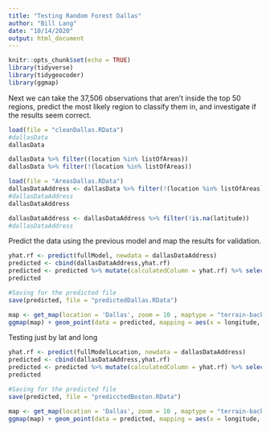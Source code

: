 ```yaml
---
title: "Testing Random Forest Dallas"
author: "Bill Lang"
date: "10/14/2020"
output: html_document
---
```


```r
knitr::opts_chunk$set(echo = TRUE)
library(tidyverse)
library(tidygeocoder)
library(ggmap)
```


Next we can take the 37,506 observations that aren't inside the top 50 regions, predict the most likely region to classify them in, and investigate if the results seem correct.

```r
load(file = "cleanDallas.RData")
#dallasData
dallasData
```


```r
dallasData %>% filter((location %in% listOfAreas))
dallasData %>% filter(!(location %in% listOfAreas))
```


```r
load(file = "AreasDallas.RData")
dallasDataAddress <- dallasData %>% filter(!(location %in% listOfAreas))
#dallasDataAddress 
dallasDataAddress
```

```r
dallasDataAddress <- dallasDataAddress %>% filter(!is.na(latitude))
#dallasDataAddress
```

Predict the data using the previous model and map the results for validation. 

```r
yhat.rf <- predict(fullModel, newdata = dallasDataAddress)
predicted <- cbind(dallasDataAddress,yhat.rf)
predicted <- predicted %>% mutate(calculatedColumn = yhat.rf) %>% select(-yhat.rf)
predicted

#Saving for the predicted file
save(predicted, file = "predictedDallas.RData")
```


```r
map <- get_map(location = 'Dallas', zoom = 10 , maptype = "terrain-background", source = 'google', color = 'color')
ggmap(map) + geom_point(data = predicted, mapping = aes(x = longitude, y = latitude, color = factor(calculatedColumn)), size = 1)#+ theme(legend.position = "none")

```




Testing just by lat and long

```r
yhat.rf <- predict(fullModelLocation, newdata = dallasDataAddress)
predicted <- cbind(dallasDataAddress,yhat.rf)
predicted <- predicted %>% mutate(calculatedColumn = yhat.rf) %>% select(-yhat.rf)
predicted

#Saving for the predicted file
save(predicted, file = "predicctedBoston.RData")
```


```r
map <- get_map(location = 'Dallas', zoom = 10 , maptype = "terrain-background", source = 'google', color = 'color')
ggmap(map) + geom_point(data = predicted, mapping = aes(x = longitude, y = latitude, color = factor(calculatedColumn)), size = .1)#+ theme(legend.position = "none")
```




